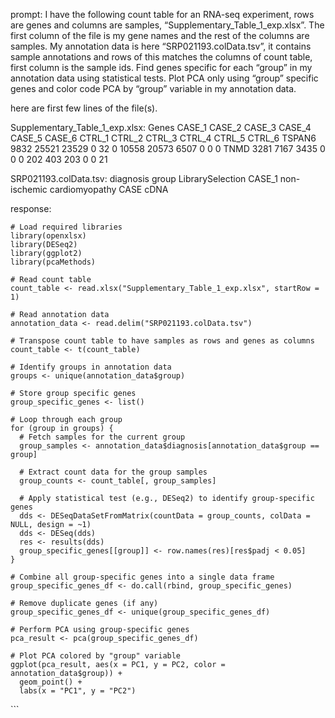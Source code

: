 prompt:
I have the following count table for an RNA-seq experiment, rows are genes and columns are samples, "Supplementary_Table_1_exp.xlsx". The first column of the file is my gene names and the rest of the columns are samples. My annotation data is here  "SRP021193.colData.tsv", it contains sample annotations and rows of this matches the columns of count table, first column is the sample ids. Find genes specific for each "group" in my annotation data  using statistical tests. Plot PCA only using "group" specific genes and color code PCA by "group" variable in my annotation data.

here are first few lines of the file(s).

Supplementary_Table_1_exp.xlsx:
Genes	CASE_1	CASE_2	CASE_3	CASE_4	CASE_5	CASE_6	CTRL_1	CTRL_2	CTRL_3	CTRL_4	CTRL_5	CTRL_6
TSPAN6	9832	25521	23529	0	32	0	10558	20573	6507	0	0	 0
TNMD	3281	 7167	 3435	0	 0	0	  202	  403	 203	0	0	21


SRP021193.colData.tsv:
diagnosis	group	LibrarySelection
CASE_1	non-ischemic cardiomyopathy	CASE	cDNA


response:
```
# Load required libraries
library(openxlsx)
library(DESeq2)
library(ggplot2)
library(pcaMethods)

# Read count table
count_table <- read.xlsx("Supplementary_Table_1_exp.xlsx", startRow = 1)

# Read annotation data
annotation_data <- read.delim("SRP021193.colData.tsv")

# Transpose count table to have samples as rows and genes as columns
count_table <- t(count_table)

# Identify groups in annotation data
groups <- unique(annotation_data$group)

# Store group specific genes
group_specific_genes <- list()

# Loop through each group
for (group in groups) {
  # Fetch samples for the current group
  group_samples <- annotation_data$diagnosis[annotation_data$group == group]
  
  # Extract count data for the group samples
  group_counts <- count_table[, group_samples]
  
  # Apply statistical test (e.g., DESeq2) to identify group-specific genes
  dds <- DESeqDataSetFromMatrix(countData = group_counts, colData = NULL, design = ~1)
  dds <- DESeq(dds)
  res <- results(dds)
  group_specific_genes[[group]] <- row.names(res)[res$padj < 0.05]
}

# Combine all group-specific genes into a single data frame
group_specific_genes_df <- do.call(rbind, group_specific_genes)

# Remove duplicate genes (if any)
group_specific_genes_df <- unique(group_specific_genes_df)

# Perform PCA using group-specific genes
pca_result <- pca(group_specific_genes_df)

# Plot PCA colored by "group" variable
ggplot(pca_result, aes(x = PC1, y = PC2, color = annotation_data$group)) +
  geom_point() +
  labs(x = "PC1", y = "PC2")
```
```
